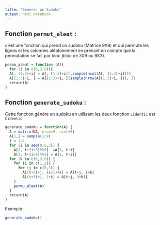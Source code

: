 ```yaml
---
title: "Generer un Sudoku"
output: html_notebook
---
```

## Fonction `permut_aleat` :
c'est une fonction qui prend un sudoku (Matrice 9X9) et qui permute les lignes et les colonnes aléatoirement en prenant en compte que la permutation se fait par bloc (bloc de 3X9 ou 9X3).

```r
permu_aleat = function (A){
  for (i in c(0,3,6)){
  A[, (1:3)+i] = A[, (1:3)+i][,sample(ncol(A[, (1:3)+i]))]
  A[(1:3)+i, ] = A[(1:3)+i, ][sample(nrow(A[(1:3)+i, ])), ]}
  return(A)
}
```

## Fonction `generate_sudoku` :

Cette fonction génère un sudoku en utilisant les deux fonction `Lidentic` est `Cidentic`

```r
generate_sudoku = function(A) {
  A = matrix(NA, nrow=9, ncol=9)
  A[1,] = sample(1:9)
  t = 1:3
  for (i in seq(0,6,3)) {
    A[2, t+(i+3)%%9]  =A[1, t+i]
    A[3, t+(i+6)%%9] = A[1, t+i]}
  for (k in c(0,3,6)) {
    for (i in c(1,2)) {
      for (j in c(0,3)) {
        A[(t+3)+j, (i+1)+k] = A[t+j, i+k]
        A[(t+3)+j, 1+k] = A[t+j, 3+k]}
    }
    permu_aleat(A)
  }
  return(A)
}
```

Exemple :
```r
generate_sudoku()
```

